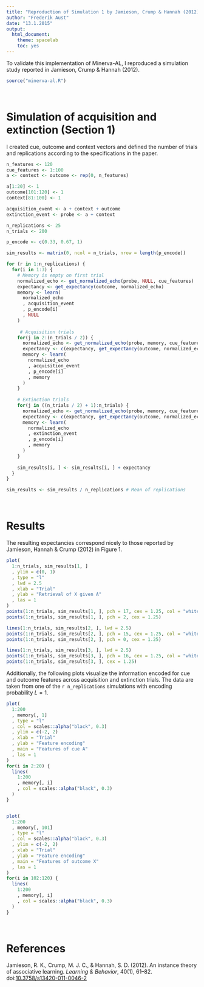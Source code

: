 ```yaml
---
title: "Reproduction of Simulation 1 by Jamieson, Crump & Hannah (2012)"
author: "Frederik Aust"
date: "13.1.2015"
output:
  html_document:
    theme: spacelab
    toc: yes
---
```


To validate this implementation of Minerva-AL, I reproduced a simulation study reported in Jamieson, Crump & Hannah (2012).

```r
source("minerva-al.R")
```

<br />

# Simulation of acquisition and extinction (Section 1)
I created cue, outcome and context vectors and defined the number of trials and replications according to the specifications in the paper.

```r
n_features <- 120
cue_features <- 1:100
a <- context <- outcome <- rep(0, n_features)

a[1:20] <- 1
outcome[101:120] <- 1
context[81:100] <- 1

acquisition_event <- a + context + outcome
extinction_event <- probe <- a + context
```

```r
n_replications <- 25
n_trials <- 200

p_encode <- c(0.33, 0.67, 1)
```

```r
sim_results <- matrix(0, ncol = n_trials, nrow = length(p_encode))

for (r in 1:n_replications) {
  for(i in 1:3) {
    # Memory is empty on first trial
    normalized_echo <- get_normalized_echo(probe, NULL, cue_features)
    expectancy <- get_expectancy(outcome, normalized_echo)
    memory <- learn(
      normalized_echo
      , acquisition_event
      , p_encode[i]
      , NULL
    )
    
     # Acquisition trials
    for(j in 2:(n_trials / 2)) {
      normalized_echo <- get_normalized_echo(probe, memory, cue_features)
      expectancy <- c(expectancy, get_expectancy(outcome, normalized_echo))
      memory <- learn(
        normalized_echo
        , acquisition_event
        , p_encode[i]
        , memory
      )
    }
    
    # Extinction trials
    for(j in ((n_trials / 2) + 1):n_trials) {
      normalized_echo <- get_normalized_echo(probe, memory, cue_features)
      expectancy <- c(expectancy, get_expectancy(outcome, normalized_echo))
      memory <- learn(
        normalized_echo
        , extinction_event
        , p_encode[i]
        , memory
      )
    }
    
    sim_results[i, ] <- sim_results[i, ] + expectancy
  }
}

sim_results <- sim_results / n_replications # Mean of replications
```

<br />

# Results
The resulting expectancies correspond nicely to those reported by Jamieson, Hannah & Crump (2012) in Figure 1.

```r
plot(
  1:n_trials, sim_results[1, ]
  , ylim = c(0, 1)
  , type = "l"
  , lwd = 2.5
  , xlab = "Trial"
  , ylab = "Retrieval of X given A"
  , las = 1
)
points(1:n_trials, sim_results[1, ], pch = 17, cex = 1.25, col = "white")
points(1:n_trials, sim_results[1, ], pch = 2, cex = 1.25)

lines(1:n_trials, sim_results[2, ], lwd = 2.5)
points(1:n_trials, sim_results[2, ], pch = 15, cex = 1.25, col = "white")
points(1:n_trials, sim_results[2, ], pch = 0, cex = 1.25)

lines(1:n_trials, sim_results[3, ], lwd = 2.5)
points(1:n_trials, sim_results[3, ], pch = 16, cex = 1.25, col = "white")
points(1:n_trials, sim_results[3, ], cex = 1.25)
```

Additionally, the following plots visualize the information encoded for cue and outcome features across acquisition and extinction trials. The data are taken from one of the `r n_replications` simulations with encoding probability $L = 1$.

```r
plot(
  1:200
  , memory[, 1]
  , type = "l"
  , col = scales::alpha("black", 0.3)
  , ylim = c(-2, 2)
  , xlab = "Trial"
  , ylab = "Feature encoding"
  , main = "Features of cue A"
  , las = 1
)
for(i in 2:20) {
  lines(
    1:200
    , memory[, i]
    , col = scales::alpha("black", 0.3)
  )
}


plot(
  1:200
  , memory[, 101]
  , type = "l"
  , col = scales::alpha("black", 0.3)
  , ylim = c(-2, 2)
  , xlab = "Trial"
  , ylab = "Feature encoding"
  , main = "Features of outcome X"
  , las = 1
)
for(i in 102:120) {
  lines(
    1:200
    , memory[, i]
    , col = scales::alpha("black", 0.3)
  )
}
```

<br />

# References
Jamieson, R. K., Crump, M. J. C., & Hannah, S. D. (2012). An instance theory of associative learning. *Learning & Behavior*, 40(1), 61–82. doi:[10.3758/s13420-011-0046-2](http://dx.doi.org/10.3758/s13420-011-0046-2)
